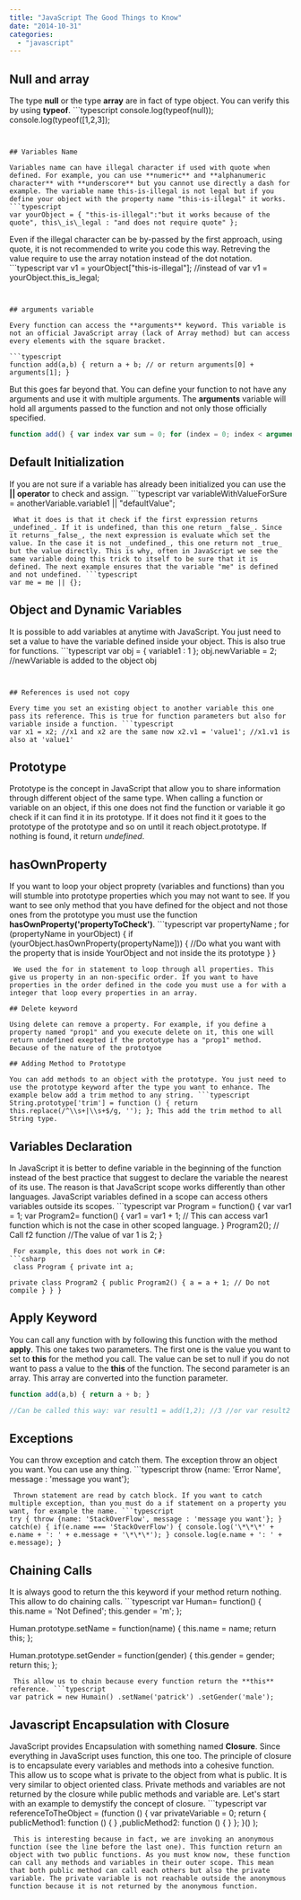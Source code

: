 ```yaml
---
title: "JavaScript The Good Things to Know"
date: "2014-10-31"
categories: 
  - "javascript"
---
```


## Null and array

The type **null** or the type **array** are in fact of type object. You can verify this by using **typeof**. ```typescript
console.log(typeof(null)); console.log(typeof([1,2,3]); 
``` 


## Variables Name

Variables name can have illegal character if used with quote when defined. For example, you can use **numeric** and **alphanumeric character** with **underscore** but you cannot use directly a dash for example. The variable name this-is-illegal is not legal but if you define your object with the property name "this-is-illegal" it works. ```typescript
var yourObject = { "this-is-illegal":"but it works because of the quote", this\_is\_legal : "and does not require quote" }; 
``` 
 Even if the illegal character can be by-passed by the first approach, using quote, it is not recommended to write you code this way. Retreving the value require to use the array notation instead of the dot notation. ```typescript
var v1 = yourObject["this-is-illegal"]; //instead of var v1 = yourObject.this\_is\_legal; 
``` 


## arguments variable

Every function can access the **arguments** keyword. This variable is not an official JavaScript array (lack of Array method) but can access every elements with the square bracket.

```typescript
function add(a,b) { return a + b; // or return arguments[0] + arguments[1]; } 
``` 


But this goes far beyond that. You can define your function to not have any arguments and use it with multiple arguments. The **arguments** variable will hold all arguments passed to the function and not only those officially specified.

```typescript
function add() { var index var sum = 0; for (index = 0; index < arguments.length; index += 1) { sum += arguments[index]; } return sum } var result = add(1,2,3,4,5); // 15 
``` 


## Default Initialization

If you are not sure if a variable has already been initialized you can use the **|| operator** to check and assign. ```typescript
var variableWithValueForSure = anotherVariable.variable1 || "defaultValue"; 
``` 
 What it does is that it check if the first expression returns _undefined_. If it is undefined, than this one return _false_. Since it returns _false_, the next expression is evaluate which set the value. In the case it is not _undefined_, this one return not _true_ but the value directly. This is why, often in JavaScript we see the same variable doing this trick to itself to be sure that it is defined. The next example ensures that the variable "me" is defined and not undefined. ```typescript
var me = me || {}; 
``` 


## Object and Dynamic Variables

It is possible to add variables at anytime with JavaScript. You just need to set a value to have the variable defined inside your object. This is also true for functions. ```typescript
var obj = { variable1 : 1 }; obj.newVariable = 2; //newVariable is added to the object obj 
``` 


## References is used not copy

Every time you set an existing object to another variable this one pass its reference. This is true for function parameters but also for variable inside a function. ```typescript
var x1 = x2; //x1 and x2 are the same now x2.v1 = 'value1'; //x1.v1 is also at 'value1' 
``` 


## Prototype

Prototype is the concept in JavaScript that allow you to share information through different object of the same type. When calling a function or variable on an object, if this one does not find the function or variable it go check if it can find it in its prototype. If it does not find it it goes to the prototype of the prototype and so on until it reach object.prototype. If nothing is found, it return _undefined_.

## hasOwnProperty

If you want to loop your object proprety (variables and functions) than you will stumble into prototype properties which you may not want to see. If you want to see only method that you have defined for the object and not those ones from the prototype you must use the function **hasOwnProperty('propertyToCheck')**. ```typescript
var propertyName ; for (propertyName in yourObject) { if (yourObject.hasOwnProperty(propertyName])) { //Do what you want with the property that is inside YourObject and not inside the its prototype } } 
``` 
 We used the for in statement to loop through all properties. This give us property in an non-specific order. If you want to have properties in the order defined in the code you must use a for with a integer that loop every properties in an array.

## Delete keyword

Using delete can remove a property. For example, if you define a property named "prop1" and you execute delete on it, this one will return undefined exepted if the prototype has a "prop1" method. Because of the nature of the prototyoe

## Adding Method to Prototype

You can add methods to an object with the prototype. You just need to use the prototype keyword after the type you want to enhance. The example below add a trim method to any string. ```typescript
String.prototype['trim'] = function () { return this.replace(/^\\s+|\\s+$/g, ''); }; This add the trim method to all String type. 
``` 


## Variables Declaration

In JavaScript it is better to define variable in the beginning of the function instead of the best practice that suggest to declare the variable the nearest of its use. The reason is that JavaScript scope works differently than other languages. JavaScript variables defined in a scope can access others variables outside its scopes. ```typescript
var Program = function() { var var1 = 1; var Program2= function() { var1 = var1 + 1; // This can access var1 function which is not the case in other scoped language. } Program2(); // Call f2 function //The value of var 1 is 2; } 
``` 
 For example, this does not work in C#: 
```csharp
 class Program { private int a;

private class Program2 { public Program2() { a = a + 1; // Do not compile } } } 
```

## Apply Keyword

You can call any function with by following this function with the method **apply**. This one takes two parameters. The first one is the value you want to set to **this** for the method you call. The value can be set to null if you do not want to pass a value to the **this** of the function. The second parameter is an array. This array are converted into the function parameter.

```typescript
function add(a,b) { return a + b; } 
``` 
 ```typescript
//Can be called this way: var result1 = add(1,2); //3 //or var result2 = add.apply(null,[1,2]); //3 
``` 


## Exceptions

You can throw exception and catch them. The exception throw an object you want. You can use any thing. ```typescript
throw {name: 'Error Name', message : 'message you want'}; 
``` 
 Thrown statement are read by catch block. If you want to catch multiple exception, than you must do a if statement on a property you want, for example the name. ```typescript
try { throw {name: 'StackOverFlow', message : 'message you want'}; } catch(e) { if(e.name === 'StackOverFlow') { console.log('\*\*\*' + e.name + ': ' + e.message + '\*\*\*'); } console.log(e.name + ': ' + e.message); } 
``` 


## Chaining Calls

It is always good to return the this keyword if your method return nothing. This allow to do chaining calls. ```typescript
var Human= function() { this.name = 'Not Defined'; this.gender = 'm'; };

Human.prototype.setName = function(name) { this.name = name; return this; };

Human.prototype.setGender = function(gender) { this.gender = gender; return this; }; 
``` 
 This allow us to chain because every function return the **this** reference. ```typescript
var patrick = new Humain() .setName('patrick') .setGender('male'); 
``` 


## Javascript Encapsulation with Closure

JavaScript provides Encapsulation with something named **Closure**. Since everything in JavaScript uses function, this one too. The principle of closure is to encapsulate every variables and methods into a cohesive function. This allow us to scope what is private to the object from what is public. It is very similar to object oriented class. Private methods and variables are not returned by the closure while public methods and variable are. Let's start with an example to demystify the concept of closure. ```typescript
var referenceToTheObject = (function () { var privateVariable = 0; return { publicMethod1: function () { } ,publicMethod2: function () { } }; }() ); 
``` 
 This is interesting because in fact, we are invoking an anonymous function (see the line before the last one). This function return an object with two public functions. As you must know now, these function can call any methods and variables in their outer scope. This mean that both public method can call each others but also the private variable. The private variable is not reachable outside the anonymous function because it is not returned by the anonymous function.
